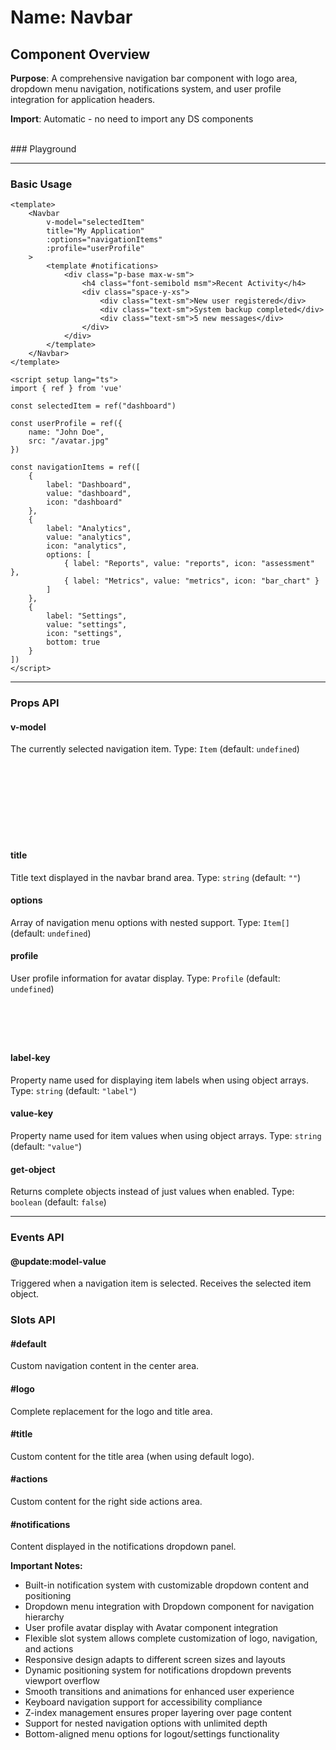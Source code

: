 
<Meta of={Navbar} />

# Name: Navbar
## Component Overview

**Purpose**: A comprehensive navigation bar component with logo area, dropdown menu navigation, notifications system, and user profile integration for application headers.

**Import**: Automatic - no need to import any DS components

<br />
### Playground

<Canvas of={Navbar.Primary} />
<Controls />

---

### Basic Usage

```vue
<template>
    <Navbar
        v-model="selectedItem"
        title="My Application"
        :options="navigationItems"
        :profile="userProfile"
    >
        <template #notifications>
            <div class="p-base max-w-sm">
                <h4 class="font-semibold msm">Recent Activity</h4>
                <div class="space-y-xs">
                    <div class="text-sm">New user registered</div>
                    <div class="text-sm">System backup completed</div>
                    <div class="text-sm">5 new messages</div>
                </div>
            </div>
        </template>
    </Navbar>
</template>

<script setup lang="ts">
import { ref } from 'vue'

const selectedItem = ref("dashboard")

const userProfile = ref({
    name: "John Doe",
    src: "/avatar.jpg"
})

const navigationItems = ref([
    {
        label: "Dashboard",
        value: "dashboard",
        icon: "dashboard"
    },
    {
        label: "Analytics",
        value: "analytics", 
        icon: "analytics",
        options: [
            { label: "Reports", value: "reports", icon: "assessment" },
            { label: "Metrics", value: "metrics", icon: "bar_chart" }
        ]
    },
    {
        label: "Settings",
        value: "settings",
        icon: "settings",
        bottom: true
    }
])
</script>
```

<Canvas sourceState="none" of={Navbar.Primary} />

---

### Props API

#### v-model
The currently selected navigation item. Type: `Item` (default: `undefined`)

```typescript
type Item = {
  label: string;        // Display text for the item
  value: string;        // Unique identifier
  icon?: string;        // Optional icon name
  disabled?: boolean;   // Whether the item is disabled
  bottom?: boolean;     // Whether to display at bottom of menu
  options?: Item[];       // Nested suoptions
}
```

#### title
Title text displayed in the navbar brand area. Type: `string` (default: `""`)

#### options
Array of navigation menu options with nested support. Type: `Item[]` (default: `undefined`)

#### profile
User profile information for avatar display. Type: `Profile` (default: `undefined`)

```typescript
type Profile = {
  name: string;    // User's display name
  src?: string;    // Optional avatar image URL
}
```

#### label-key
Property name used for displaying item labels when using object arrays. Type: `string` (default: `"label"`)

#### value-key
Property name used for item values when using object arrays. Type: `string` (default: `"value"`)

#### get-object
Returns complete objects instead of just values when enabled. Type: `boolean` (default: `false`)

---

### Events API

#### @update:model-value
Triggered when a navigation item is selected. Receives the selected item object.

### Slots API

#### #default
Custom navigation content in the center area.

#### #logo
Complete replacement for the logo and title area.

#### #title
Custom content for the title area (when using default logo).

#### #actions
Custom content for the right side actions area.

#### #notifications
Content displayed in the notifications dropdown panel.

<Canvas sourceState="none" of={Navbar.CustomSlots} />

**Important Notes:**
- Built-in notification system with customizable dropdown content and positioning
- Dropdown menu integration with Dropdown component for navigation hierarchy
- User profile avatar display with Avatar component integration
- Flexible slot system allows complete customization of logo, navigation, and actions
- Responsive design adapts to different screen sizes and layouts
- Dynamic positioning system for notifications dropdown prevents viewport overflow
- Smooth transitions and animations for enhanced user experience
- Keyboard navigation support for accessibility compliance
- Z-index management ensures proper layering over page content
- Support for nested navigation options with unlimited depth
- Bottom-aligned menu options for logout/settings functionality